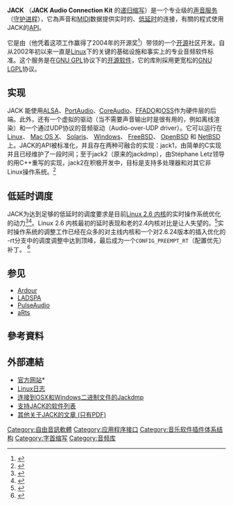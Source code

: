 {{NoteTA|G1=IT|G2=FL}}
{{Infobox software
| name = JACK Audio Connection Kit
| logo                   = [[File:LogoJack.png|250px]]
| author                 = Paul Davis, Stéphane Letz
| developer              = JACK團隊<ref>{{cite web |url=http://jackaudio.org/developers |title=JACK Developer Information |publisher=jackaudio.org |accessdate=2010-01-02 |deadurl=yes |archiveurl=https://web.archive.org/web/20100108064444/http://jackaudio.org/developers |archivedate=2010-01-08 }}</ref>
| released               = <!-- {{start date|YYYY|MM|DD}} -->
| frequently updated = yes
| operating system       = [[BSD|BSD]]、[[Linux|Linux]]、[[Mac_OS_X|Mac OS X]]、[[Solaris|Solaris]]、[[Microsoft_Windows|Windows]] 
| programming language   = [[C语言|C]]<ref>{{cite web |url=http://www.ohloh.net/p/jack |title=Ohloh Analysis Summary - JACK |publisher=[[Ohloh|Ohloh]] |accessdate=2010-02-02 |archive-date=2012-06-06 |archive-url=https://www.webcitation.org/68DlwHASt?url=http://www.ohloh.net/p/jack |dead-url=no }}</ref>, [[C++|C++]]
| genre                  = {{tsl|en|Sound server|Sound server}}
| license                = [[GNU_General_Public_License|GNU GPL]], [[GNU_Lesser_General_Public_License|GNU LGPL]]
| website                = [http://jackaudio.org/ jackaudio.org]
}}

'''JACK''' （'''JACK Audio Connection Kit''' 的[[递归缩写|递归缩写]]）是一个专业级的[[声音服务|声音服务]]（[[守护进程|守护进程]]），它為声音和[[MIDI|MIDI]]数据提供实时的、[[低延时|低延时]]的连接，有關的程式使用JACK的[[API|API]]。

它是由{{link-en|保羅·戴維斯 (程序員)|Paul Davis (programmer)|保羅·戴維斯}}（他凭着这项工作赢得了2004年的开源奖<ref>{{cite web |url=http://articles.techrepublic.com.com/5100-10878_11-5136755.html |title=Open Source Awards 2004: Paul Davis for JACK |publisher=techrepublic.com.com |accessdate=2010-02-16 |archiveurl=https://archive.is/20120701171907/http://www.techrepublic.com/article/open-source-awards-2004-paul-davis-for-jack/5136755 |archivedate=2012-07-01 |deadurl=yes }}</ref>）带领的一个[[开源|开源]]社区开发。自从2002年初以来一直是[[Linux|Linux]]下的关键的基础设施和事实上的专业音频软件标准。这个服务是在[[GNU_GPL|GNU GPL]]协议下的[[开源软件|开源软件]]，它的库則採用更宽松的[[GNU_LGPL|GNU LGPL]]协议。

== 实现 ==
JACK 能使用[[ALSA|ALSA]]、[[PortAudio|PortAudio]]、[[CoreAudio|CoreAudio]]、[[FFADO|FFADO]]和[[Open_Sound_System|OSS]]作为硬件层的后端。此外，还有一个虚拟的驱动（当不需要声音输出时是很有用的，例如离线渲染）和一个通过UDP协议的音频驱动（Audio-over-UDP driver）。它可以运行在[[Linux|Linux]]、 [[Mac_OS_X|Mac OS X]]、 [[Solaris_(作業系統)|Solaris]]、 [[Microsoft_Windows|Windows]]、 [[FreeBSD|FreeBSD]]、 [[OpenBSD|OpenBSD]] 和 [[NetBSD|NetBSD]]上。JACK的API被标准化，并且存在两种可融合的实现：jack1，由简单的C实现并且已经维护了一段时间；至于jack2（原来的jackdmp），由Stéphane Letz领导的用C++重写的实现，jack2在积极开发中，目标是支持多处理器和对其它非Linux操作系统。<ref>{{cite web |url=http://lad.linuxaudio.org/events/2009_cdm/Thursday/01_Letz/index.html |title=What's new in JACK2? - Linux Audio Conference 2009 paper by primary JACK2 author Stephane Letz |publisher=linuxaudio.org |accessdate=2010-02-17 |archive-date=2010-03-17 |archive-url=https://web.archive.org/web/20100317034944/http://lad.linuxaudio.org/events/2009_cdm/Thursday/01_Letz/index.html |dead-url=no }}</ref>

== 低延时调度 ==
JACK为达到足够的低延时的调度要求是目前[[Linux内核|Linux 2.6 内核]]的实时操作系统优化的动力<ref>{{cite web |url=http://lkml.org/lkml/2004/7/9/138 |title=Original annoucement of a voluntary pre-emption patch for the Linux 2.6 kernel series by Ingo Molnar, 2004 |publisher=lkml.org |accessdate=2010-02-17 |archive-date=2016-08-18 |archive-url=https://web.archive.org/web/20160818042006/https://lkml.org/lkml/2004/7/9/138 |dead-url=no }}</ref><ref>{{cite web |url=http://lwn.net/images/conf/rtlws11/papers/proc/p02.pdf |title=Finding Origins of Latencies Using Ftrace, paper by Steven Rostedt from the Real-time Workshop 2009 |accessdate=2010-02-17 |archive-date=2012-10-21 |archive-url=https://web.archive.org/web/20121021165728/http://lwn.net/images/conf/rtlws11/papers/proc/p02.pdf |dead-url=no }}</ref>。Linux 2.6 内核最初的延时表现和老的2.4内核对比是让人失望的。<ref>{{cite web |url=http://lac.zkm.de/2006/papers/lac2006_lee_revell.pdf |title=Real-time audio vs. 2.6, Linux Audio Conference 2006 paper by Lee Revell |accessdate=2010-02-17 |archive-date=2020-11-10 |archive-url=https://web.archive.org/web/20201110045534/http://lac.zkm.de/2006/papers/lac2006_lee_revell.pdf |dead-url=no }}</ref>实时操作系统的调整工作已经在众多的对主线内核和一个对2.6.24版本的插入优化的 -rt分支中的调度调整中达到顶峰，最后成为一个<code>CONFIG_PREEMPT_RT</code>（配置优先）补丁。
<ref>{{cite web | url = http://rt.wiki.kernel.org/ | title = Real-Time Linux Wiki | publisher = [[kernel.org|Linux Kernel Organization]] | accessdate = 2010-06-08 | archive-date = 2012-02-06 | archive-url = https://web.archive.org/web/20120206044421/https://rt.wiki.kernel.org/ | dead-url = no }}</ref>

== 参见 ==
{{Portal|Free software}}
* [[Ardour_(软件)|Ardour]]
* [[LADSPA|LADSPA]]
* [[PulseAudio|PulseAudio]]
* [[aRts|aRts]]

==參考資料==
{{reflist|2}}

==外部連結==
* [http://jackaudio.org/ 官方网站]*{{Wayback|url=http://jackaudio.org/ |date=20110127062649 }}
* [http://www.linuxjournal.com/article/8354 Linux日志] {{Wayback|url=http://www.linuxjournal.com/article/8354 |date=20210130012423 }}
* [https://web.archive.org/web/20120606050919/http://www.grame.fr/~letz/jackdmp.html 连接到OSX和Windows二进制文件的Jackdmp]
* [http://apps.linuxaudio.org/apps/categories/jack 支持JACK的软件列表]{{Wayback|url=http://apps.linuxaudio.org/apps/categories/jack |date=20090327125326 }}
* [https://web.archive.org/web/20130614005531/http://w3.linux-magazine.com/issue/67/JACK_Audio_Server.pdf 其他关于JACK的文章 (只有PDF)]

[[Category:自由音訊軟體|Category:自由音訊軟體]]
[[Category:应用程序接口|Category:应用程序接口]]
[[Category:音乐软件插件体系结构|Category:音乐软件插件体系结构]]
[[Category:字首缩写|Category:字首缩写]]
[[Category:音频库|Category:音频库]]